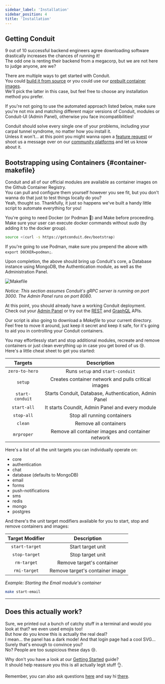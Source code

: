```yaml
---
sidebar_label: 'Installation'
sidebar_position: 4
title: 'Installation'
---
```


## Getting Conduit

9 out of 10 successful backend engineers agree downloading software drastically increases the chances of running it!<br />
The odd one is renting their backend from a megacorp, but we are not here to judge anyone, are we?<br />

There are multiple ways to get started with Conduit.<br />
You could [build it from source](https://github.com/ConduitPlatform/Conduit#running-from-source-) 
or you could use our [prebuilt container images](https://github.com/orgs/ConduitPlatform/packages?sort_by=downloads_desc&visibility=public).<br />
We'll pick the latter in this case, but feel free to choose any installation method you prefer.

If you're not going to use the automated approach listed below, make sure you're not mix and matching different major versions of 
Conduit, modules or Conduit-UI (Admin Panel), otherwise you face incompatibilities!

Conduit should solve every single one of your problems, including your carpal tunnel syndrome, no matter how you install it.<br />
Unless it won't... at this point you might wanna open a [feature request](https://github.com/ConduitPlatform/Conduit/issues/new/choose) 
or shoot us a message over on our [community platforms](https://getconduit.dev/contribute) and let us know about it.

## Bootstrapping using Containers {#container-makefile}

Conduit and all of our official modules are available as container images on the Github Container Registry.<br />
You can pull and configure them yourself however you see fit, but you don't wanna do that just to test things locally do you?<br />
Yeah, thought so. Thankfully, it just so happens we've built a handy little script to automate everything for you!

You're going to need Docker (or Podman 🦦) and Make before proceeding.<br />
Make sure your user can execute docker commands without *sudo* (by adding it to the docker group).

``` bash
source <(curl -s https://getconduit.dev/bootstrap)
```

If you're going to use Podman, make sure you prepend the above with `export DOCKER=podman;`.

Upon completion, the above should bring up Conduit's core, a Database instance using MongoDB, the Authentication module, as well as the Administration Panel.

![Makefile](/img/overview/makefile.png)

*Notice: This section assumes Conduit's gRPC server is running on port 3000. The Admin Panel runs on port 8080.*

At this point, you should already have a working Conduit deployment.<br />
Check out your [Admin Panel](../get-started/admin-panel.mdx) or try out the [REST](../router/rest.mdx) and [GraphQL](../router/graphql.mdx) APIs.
 
Our script is also going to download a *Makefile* to your current directory.<br />
Feel free to move it around, just keep it secret and keep it safe, for it's going to aid you in controlling your Conduit containers.

You may effortlessly start and stop additional modules, recreate and remove containers or just clean everything up in case you get bored of us 😢.<br />
Here's a little cheat sheet to get you started:

|  Targets          |  Description                     |
| :---------------: | :------------------------------: |
| `zero-to-hero`    | Runs `setup` and `start-conduit` |
| `setup`           | Creates container network and pulls critical images   |
| `start-conduit`   | Starts Conduit, Database, Authentication, Admin Panel |
| `start-all`       | It starts Coundit, Admin Panel and every module       |
| `stop-all`        | Stop all running containers      |
| `clean`           | Remove all containers            |
| `mrproper`        | Remove all container images and container network     |

Here's a list of all the unit targets you can individually operate on:<br />

- core
- authentication
- chat
- database (defaults to MongoDB)
- email
- forms
- push-notifications
- sms
- redis
- mongo
- postgres 

And there's the unit target modifiers available for you to start, stop and remove containers and images:

|  Target Modifier  |  Description                    |
| :---------------: | :-----------------------------: |
| `start-target`    | Start target unit               |
| `stop-target`     | Stop target unit                |
| `rm-target`       | Remove target's container       |
| `rmi-target`      | Remove target's container image |

*Example: Starting the Email module's container*

``` bash
make start-email
```

-------------------------------------------------

## Does this actually work?

Sure, we printed out a bunch of catchy stuff in a terminal and would you look at that? we even used emojis too!<br />
But how do you know this is actually the real deal?<br />
I mean... the panel has a dark mode! And that login page had a cool SVG... Surely that's enough to convince you?<br />
No? People are too suspicious these days 😢.

Why don't you have a look at our [Getting Started](../get-started) guide?<br />
It should help reassure you this is all actually legit stuff 👌.

Remember, you can also ask questions [here](https://github.com/ConduitPlatform/Conduit/issues/new/choose) and say hi [there](https://getconduit.dev/contribute).
